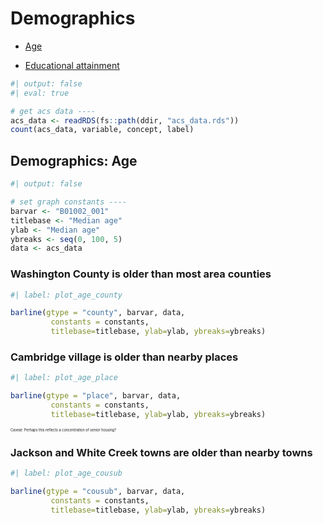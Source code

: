# Demographics

- [Age](#demographics-age)

- [Educational attainment](#demographics-educational-attainment)


```r
#| output: false
#| eval: true

# get acs data ----
acs_data <- readRDS(fs::path(ddir, "acs_data.rds"))
count(acs_data, variable, concept, label)

```


## Demographics: Age

```r
#| output: false

# set graph constants ----
barvar <- "B01002_001"
titlebase <- "Median age"
ylab <- "Median age"
ybreaks <- seq(0, 100, 5)
data <- acs_data

```


### Washington County is older than most area counties


```r
#| label: plot_age_county

barline(gtype = "county", barvar, data,
         constants = constants,
         titlebase=titlebase, ylab=ylab, ybreaks=ybreaks)

```

### Cambridge village is older than nearby places

```r
#| label: plot_age_place

barline(gtype = "place", barvar, data,
         constants = constants,
         titlebase=titlebase, ylab=ylab, ybreaks=ybreaks)

```

::: {style="font-size: 0.4em;"}
Caveat: Perhaps this reflects a concentration of senior housing?
:::


### Jackson and White Creek towns are older than nearby towns

```r
#| label: plot_age_cousub

barline(gtype = "cousub", barvar, data,
         constants = constants,
         titlebase=titlebase, ylab=ylab, ybreaks=ybreaks)

```


